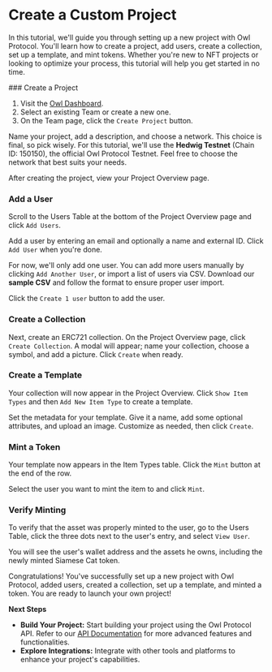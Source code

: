 
# Create a Custom Project

In this tutorial, we'll guide you through setting up a new project with Owl Protocol. You'll learn how to create a project, add users, create a collection, set up a template, and mint tokens. Whether you're new to NFT projects or looking to optimize your process, this tutorial will help you get started in no time.

<Steps>
### Create a Project

1. Visit the [Owl Dashboard](https://dashboard.owlprotocol.xyz/).
2. Select an existing Team or create a new one.
3. On the Team page, click the `Create Project` button.


<Screenshot src={createProject} alt="createProject" />

Name your project, add a description, and choose a network. This choice is final, so pick wisely. For this tutorial, we'll use the **Hedwig Testnet** (Chain ID: 150150), the official Owl Protocol Testnet. Feel free to choose the network that best suits your needs.


<Screenshot src={createProject2} alt="createProject2" />

After creating the project, view your Project Overview page.


<Screenshot src={projectOverview} alt="projectOverview" />

### Add a User

Scroll to the Users Table at the bottom of the Project Overview page and click `Add Users`.

Add a user by entering an email and optionally a name and external ID. Click `Add User` when you're done.


<Screenshot src={addUser} alt="addUser" />

For now, we'll only add one user. You can add more users manually by clicking `Add Another User`, or import a list of users via CSV. Download our **sample CSV** and follow the format to ensure proper user import.

Click the `Create 1 user` button to add the user.


<Screenshot src={confirmAddUser} alt="confirmAddUser" />

### Create a Collection

Next, create an ERC721 collection. On the Project Overview page, click `Create Collection`. A modal will appear; name your collection, choose a symbol, and add a picture. Click `Create` when ready.


<Screenshot src={createCollection} alt="createCollection" />

### Create a Template

Your collection will now appear in the Project Overview. Click `Show Item Types` and then `Add New Item Type` to create a template.


<Screenshot src={viewCollection} alt="viewCollection" />

Set the metadata for your template. Give it a name, add some optional attributes, and upload an image. Customize as needed, then click `Create`.


<Screenshot src={createTemplate} alt="createTemplate" />

### Mint a Token

Your template now appears in the Item Types table. Click the `Mint` button at the end of the row.


<Screenshot src={mintFromTemplate} alt="mintFromTemplate" />

Select the user you want to mint the item to and click `Mint`.


<Screenshot src={mintToUser} alt="mintToUser" />

### Verify Minting

To verify that the asset was properly minted to the user, go to the Users Table, click the three dots next to the user's entry, and select `View User`.


<Screenshot src={viewUser} alt="viewUser" />

You will see the user's wallet address and the assets he owns, including the newly minted Siamese Cat token.


<Screenshot src={userAssets} alt="userAssets" />

</Steps>

Congratulations! You've successfully set up a new project with Owl Protocol, added users, created a collection, set up a template, and minted a token. You are ready to launch your own project!

**Next Steps**

-   **Build Your Project:** Start building your project using the Owl Protocol API. Refer to our [API Documentation](/api-docs/development-environment) for more advanced features and functionalities.
-   **Explore Integrations:** Integrate with other tools and platforms to enhance your project's capabilities.
